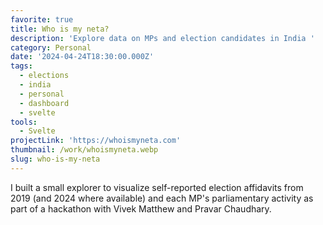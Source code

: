 ```yaml
---
favorite: true
title: Who is my neta?
description: 'Explore data on MPs and election candidates in India '
category: Personal
date: '2024-04-24T18:30:00.000Z'
tags:
  - elections
  - india
  - personal
  - dashboard
  - svelte
tools:
  - Svelte
projectLink: 'https://whoismyneta.com'
thumbnail: /work/whoismyneta.webp
slug: who-is-my-neta
---
```



I built a small explorer to visualize self-reported election affidavits from 2019 (and 2024 where available) and each MP's parliamentary activity as part of a hackathon with Vivek Matthew and Pravar Chaudhary.
